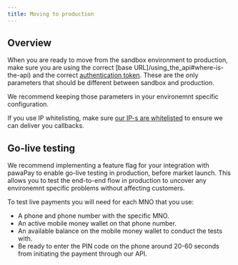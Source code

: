 ```yaml
---
title: Moving to production
---
```


## Overview

When you are ready to move from the sandbox environment to production, make sure you are using the correct [base URL]/using_the_api#where-is-the-api) and the correct [authentication token](/using_the_api#authentication). 
These are the only parameters that should be different between sandbox and production.

<Tip>We recommend keeping those parameters in your environemnt specific configuration.</Tip>

If you use IP whitelisting, make sure [our IP-s are whitelisted](/using_the_api#callback-urls) to ensure we can deliver you callbacks.

## Go-live testing

We recommend implementing a feature flag for your integration with pawaPay to enable go-live testing in production, before market launch. 
This allows you to test the end-to-end flow in production to uncover any environemnt specific problems without affecting customers.

To test live payments you will need for each MNO that you use:

* A phone and phone number with the specific MNO.
* An active mobile money wallet on that phone number.
* An available balance on the mobile money wallet to conduct the tests with.
* Be ready to enter the PIN code on the phone around 20-60 seconds from initiating the payment through our API.
